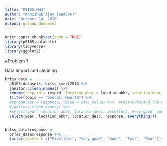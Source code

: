```yaml
---
title: "P8105 HW3"
author: "Abhishek Ajay (aa4266)"
date: "October 14, 2018"
output: github_document
---
```


```r
knitr::opts_chunk$set(echo = TRUE)
library(p8105.datasets)
library(tidyverse)
library(ggplot2)
```

#Problem 1

Data import and cleaning

```r
brfss_data = 
  p8105.datasets::brfss_smart2010 %>% 
  janitor::clean_names() %>% 
  rename(resp_id = respid, location_abbr = locationabbr, location_desc = locationdesc) %>% #further manual renaming to appropriate variable names
  filter(topic == "Overall Health") %>% 
  #spread(key = response, value = data_value) %>%  #restructuring the dataset
  #janitor::clean_names() %>% 
  #select(year, location_abbr, location_desc, excellent, very_good, good, fair, poor, everything())
  select(year, location_abbr, location_desc, response, everything())


brfss_data$response = 
  brfss_data$response %>%  
  factor(levels = c("Excellent", "Very good", "Good", "Fair", "Poor"))
```